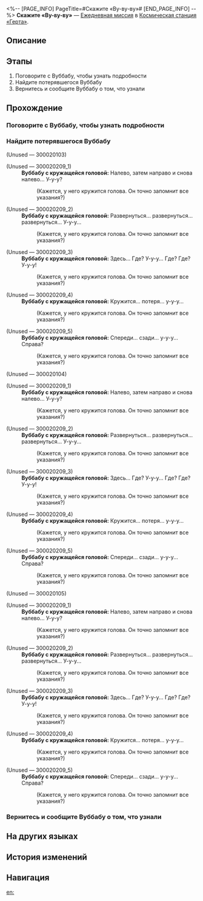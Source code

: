 <%-- [PAGE_INFO]
PageTitle=#Скажите «Ву-ву-ву»#
[END_PAGE_INFO] --%>
{{Дополнить|Диалоги.}}
{{Миссия Инфобокс
|id              = 3000201
|Название        = 
|Изображение     = Миссия Скажите «Ву-ву-ву».png
|Тип             = Ежедневная миссия
|Событие         = 
|Глава           = 
|Условия         = 
|Персонажи       = Волнующийся Вуббабу; Вуббабу с кружащейся головой; Первопроходец; Счастливый Вуббабу
|СтартЛокация    = [[Космическая станция «Герта»]] — [[Зона поддержки]]
|Мир             = Космическая станция «Герта»
|Предыдущая      = 
|Следующая       = 
|Награды         = Кредиты*5 000
}}
'''Скажите «Ву-ву-ву»''' — [[Ежедневная миссия]] в [[Космическая станция «Герта»]].

==Описание==
{{Описание|<!--официальное описание из Перекрёстка судеб-->}}

==Этапы==
# Поговорите с Вуббабу, чтобы узнать подробности
# Найдите потерявшегося Вуббабу
# Вернитесь и сообщите Вуббабу о том, что узнали

==Прохождение==
{{Дополнить}}

===Поговорите с Вуббабу, чтобы узнать подробности===
{{Описание миссии|тип=Ежедневная миссия|локация=Зона поддержки|Вам попался очень встревоженный Вуббабу. Спросите у него, что случилось}}
{{Диалог Начало}}

{{Диалог Конец}}

===Найдите потерявшегося Вуббабу===
{{Описание миссии|тип=Ежедневная миссия|локация=Зона поддержки|Ву-бу-у, ву-бу-у... Путь назад я не найду...}}
{{Диалог Начало}}


;(Unused &mdash; 300020103)
:<!--0.5-second delay-->
::<!--0.5-second delay-->

;(Unused &mdash; 300020209_1)
:'''Вуббабу с кружащейся головой:''' Налево, затем направо и снова налево... У-у-у?
::(Кажется, у него кружится голова. Он точно запомнит все указания?)

;(Unused &mdash; 300020209_2)
:'''Вуббабу с кружащейся головой:''' Развернуться... развернуться... развернуться... У-у-у...
::(Кажется, у него кружится голова. Он точно запомнит все указания?)

;(Unused &mdash; 300020209_3)
:'''Вуббабу с кружащейся головой:''' Здесь... Где? У-у-у... Где? Где? У-у-у!
::(Кажется, у него кружится голова. Он точно запомнит все указания?)

;(Unused &mdash; 300020209_4)
:'''Вуббабу с кружащейся головой:''' Кружится... потеря... у-у-у...
::(Кажется, у него кружится голова. Он точно запомнит все указания?)

;(Unused &mdash; 300020209_5)
:'''Вуббабу с кружащейся головой:''' Спереди... сзади... у-у-у... Справа?
::(Кажется, у него кружится голова. Он точно запомнит все указания?)

;(Unused &mdash; 300020104)
:<!--0.5-second delay-->
::<!--0.5-second delay-->

;(Unused &mdash; 300020209_1)
:'''Вуббабу с кружащейся головой:''' Налево, затем направо и снова налево... У-у-у?
::(Кажется, у него кружится голова. Он точно запомнит все указания?)

;(Unused &mdash; 300020209_2)
:'''Вуббабу с кружащейся головой:''' Развернуться... развернуться... развернуться... У-у-у...
::(Кажется, у него кружится голова. Он точно запомнит все указания?)

;(Unused &mdash; 300020209_3)
:'''Вуббабу с кружащейся головой:''' Здесь... Где? У-у-у... Где? Где? У-у-у!
::(Кажется, у него кружится голова. Он точно запомнит все указания?)

;(Unused &mdash; 300020209_4)
:'''Вуббабу с кружащейся головой:''' Кружится... потеря... у-у-у...
::(Кажется, у него кружится голова. Он точно запомнит все указания?)

;(Unused &mdash; 300020209_5)
:'''Вуббабу с кружащейся головой:''' Спереди... сзади... у-у-у... Справа?
::(Кажется, у него кружится голова. Он точно запомнит все указания?)

;(Unused &mdash; 300020105)
:<!--0.5-second delay-->
::<!--0.5-second delay-->

;(Unused &mdash; 300020209_1)
:'''Вуббабу с кружащейся головой:''' Налево, затем направо и снова налево... У-у-у?
::(Кажется, у него кружится голова. Он точно запомнит все указания?)

;(Unused &mdash; 300020209_2)
:'''Вуббабу с кружащейся головой:''' Развернуться... развернуться... развернуться... У-у-у...
::(Кажется, у него кружится голова. Он точно запомнит все указания?)

;(Unused &mdash; 300020209_3)
:'''Вуббабу с кружащейся головой:''' Здесь... Где? У-у-у... Где? Где? У-у-у!
::(Кажется, у него кружится голова. Он точно запомнит все указания?)

;(Unused &mdash; 300020209_4)
:'''Вуббабу с кружащейся головой:''' Кружится... потеря... у-у-у...
::(Кажется, у него кружится голова. Он точно запомнит все указания?)

;(Unused &mdash; 300020209_5)
:'''Вуббабу с кружащейся головой:''' Спереди... сзади... у-у-у... Справа?
::(Кажется, у него кружится голова. Он точно запомнит все указания?)
{{Диалог Конец}}

===Вернитесь и сообщите Вуббабу о том, что узнали===
{{Описание миссии|тип=Ежедневная миссия|локация=Зона поддержки|Потерявшийся Вуббабу, судя по всему, не отличается умом и сообразительностью. Вернитесь назад и расскажите, что вы нашли.}}
{{Диалог Начало}}

{{Диалог Конец}}

==На других языках==
{{На других языках
|en   = Wooo A Little
|zhs  = 呜呜一下
|zht  = 嗚嗚一下
|ja   = ウーウーっとな！
|ko   = 훌쩍훌쩍
|es   = Un poco de buuu
|fr   = Youhou
|ru   = Скажите «Ву-ву-ву»
|th   = วูวู กันสักหน่อย
|vi   = Wo Wo Xem Nào!
|de   = Ein bisschen Wuh-wuh
|id   = Woo Woo Sebentar
|pt   = Comemore um Pouquinho
}}

==История изменений==
{{История изменений|3.5}}

==Навигация==
{{Ежедневная миссия Навбокс|Глава }}

[[en:]]

